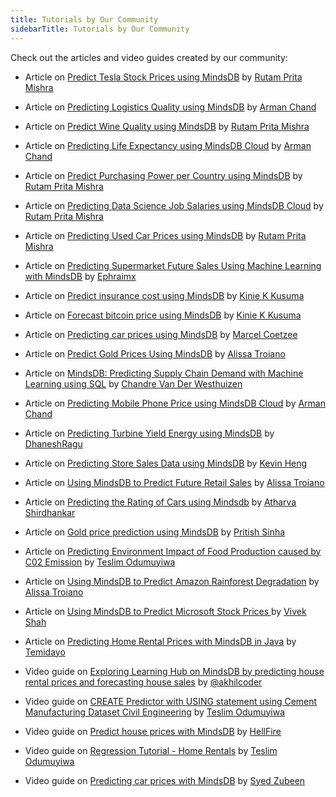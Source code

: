 ```yaml
---
title: Tutorials by Our Community
sidebarTitle: Tutorials by Our Community
---
```


Check out the articles and video guides created by our community:

- Article on [Predict Tesla Stock Prices using MindsDB](https://dev.to/rutamhere/predict-tesla-stock-prices-using-mindsdb-40k5)
by [Rutam Prita Mishra](https://community.ops.io/rutamhere)

- Article on [Predicting Logistics Quality using MindsDB](https://dev.to/armanchand/predicting-logistics-quality-using-mindsdb-2n9d)
by [Arman Chand](https://dev.to/armanchand)

- Article on [Predict Wine Quality using MindsDB](https://dev.to/rutamhere/predict-wine-quality-using-mindsdb-1521)
by [Rutam Prita Mishra](https://community.ops.io/rutamhere)

- Article on [Predicting Life Expectancy using MindsDB Cloud](https://dev.to/armanchand/predicting-life-expectancy-using-mindsdb-cloud-3643)
by [Arman Chand](https://dev.to/armanchand)

- Article on [Predict Purchasing Power per Country using MindsDB](https://dev.to/rutamhere/predict-purchasing-power-per-country-using-mindsdb-1oh7)
by [Rutam Prita Mishra](https://community.ops.io/rutamhere)

- Article on [Predicting Data Science Job Salaries using MindsDB Cloud](https://community.ops.io/rutamhere/predicting-data-science-job-salaries-using-mindsdb-cloud-1lgn)
by [Rutam Prita Mishra](https://community.ops.io/rutamhere)

- Article on [Predicting Used Car Prices using MindsDB](https://tealfeed.com/predicting-used-car-prices-using-mindsdb-idzuc)
by [Rutam Prita Mishra](https://community.ops.io/rutamhere)

- Article on [Predicting Supermarket Future Sales Using Machine Learning with MindsDB](https://dev.to/ephraimx/predicting-future-sales-using-machine-learning-with-mindsdb-3p70)
by [Ephraimx](https://dev.to/ephraimx)

- Article on [Predict insurance cost using MindsDB](https://medium.com/@kinkusuma/predict-insurance-cost-using-mindsdb-54b6a331fea8)
by [Kinie K Kusuma](https://medium.com/@kinkusuma)

- Article on [Forecast bitcoin price using MindsDB](https://medium.com/@kinkusuma/forecast-bitcoin-price-using-mindsdb-75f9f0500e86)
by [Kinie K Kusuma](https://medium.com/@kinkusuma)

- Article on [Predicting car prices using MindsDB](https://medium.com/@pipboyguy/predicting-car-prices-using-mindsdb-c7dd51919b83)
by [Marcel Coetzee](https://medium.com/@pipboyguy)

- Article on [Predict Gold Prices Using MindsDB](https://medium.com/@alissatroianonyc/predict-gold-prices-using-mindsdb-9da57d24ddab)
by [Alissa Troiano](https://github.com/alissatroiano)

- Article on [MindsDB: Predicting Supply Chain Demand with Machine Learning using SQL](https://www.devforce.one/18303637/mindsdb-predicting-supply-chain-demand-with-machine-learning-using-sql#/)
by [Chandre Van Der Westhuizen](https://github.com/chandrevdw31)

- Article on [Predicting Mobile Phone Price using MindsDB Cloud](https://dev.to/armanchand/predicting-mobile-phone-price-using-mindsdb-cloud-23d5)
by [Arman Chand](https://dev.to/armanchand)

- Article on [Predicting Turbine Yield Energy using MindsDB](https://medium.com/@dhaneshvijay10/want-to-do-ml-without-knowing-ml-5f4934942019)
by [DhaneshRagu](https://medium.com/@dhaneshvijay10)

- Article on [Predicting Store Sales Data using MindsDB](https://dev.to/kevinheng/predict-store-sales-data-with-mindsdb-using-machine-learning-and-sql-2af8)
by [Kevin Heng](https://github.com/HengKevin)

- Article on [Using MindsDB to Predict Future Retail Sales](https://medium.com/@alissatroianonyc/using-mindsdb-to-predict-future-retail-sales-a300f63a086b)
by [Alissa Troiano](https://github.com/alissatroiano)

- Article on [Predicting the Rating of Cars using Mindsdb](https://atharva08.hashnode.dev/predicting-the-rating-of-cars-using-mindsdb)
by [Atharva Shirdhankar](https://github.com/StarTrooper08)

- Article on [Gold price prediction using MindsDB](https://dev.to/purgecodee/predicting-gold-price-with-mindsdb-205n)
by [Pritish Sinha](https://github.com/Pritish-Sinha)

- Article on [Predicting Environment Impact of Food Production caused by C02 Emission](https://dev.to/tesprogram/predicting-environment-impact-of-food-production-caused-by-c02-emission-51e3)
by [Teslim Odumuyiwa](https://github.com/Tes-program)

- Article on [Using MindsDB to Predict Amazon Rainforest Degradation](https://medium.com/@alissatroianonyc/nusing-mindsdb-to-predict-amazon-rainforest-degradation-1ccb8e993e48)
by [Alissa Troiano](https://github.com/alissatroiano)

- Article on [Using MindsDB to Predict Microsoft Stock Prices ](https://dev.to/viveknshah/using-mindsdb-to-predict-microsoft-stock-prices-3l79)
by [Vivek Shah](https://github.com/viveknshah)

- Article on [Predicting Home Rental Prices with MindsDB in Java](https://curiousprogrammer.hashnode.dev/machine-learning-with-mindsdb-in-java)
by [Temidayo](https://hashnode.com/@Temicoder)

- Video guide on [Exploring Learning Hub on MindsDB by predicting house rental prices and forecasting house sales](https://youtu.be/Qmk_v0iginw)
by [@akhilcoder](https://twitter.com/akhilcoder)

- Video guide on [CREATE Predictor with USING statement using Cement Manufacturing Dataset Civil Engineering](https://www.youtube.com/watch?v=aLP7KLolUSs&t=2s)
by [Teslim Odumuyiwa](https://github.com/Tes-program)

- Video guide on [Predict house prices with MindsDB](https://www.youtube.com/watch?v=p2j696YgFN4)
by [HellFire](https://github.com/Artemis6969)

- Video guide on [Regression Tutorial - Home Rentals](https://youtu.be/qf4HQ4EzaUU) by
[Teslim Odumuyiwa](https://github.com/Tes-program)

- Video guide on [Predicting car prices with MindsDB](https://www.youtube.com/watch?v=pYSlYBjukNA)
by [Syed Zubeen](https://github.com/syedzubeen)